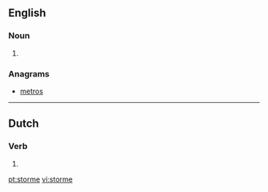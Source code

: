 ==English==

===Noun===
{{en-noun}}

# {{obsolete spelling of|storm}}

===Anagrams===
* [[metros#English|metros]]

----

==Dutch==

===Verb===
{{nl-verb-form}}

# {{nl-verb form of|n=sg|t=pres|m=subj|stormen}}

[[pt:storme]]
[[vi:storme]]